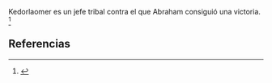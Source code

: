 Kedorlaomer es un jefe tribal contra el que Abraham consiguió una victoria. <ref name="n0">{{lib|LU|93|4|14}}</ref> 

== Referencias ==

<references/>
